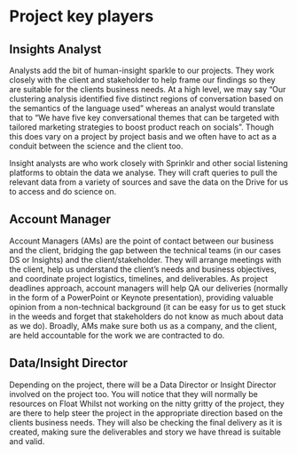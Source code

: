 # Project key players {.unnumbered}

## Insights Analyst

Analysts add the bit of human-insight sparkle to our projects. They work closely with the client and stakeholder to help frame our findings so they are suitable for the clients business needs. At a high level, we may say "Our clustering analysis identified five distinct regions of conversation based on the semantics of the language used" whereas an analyst would translate that to "We have five key conversational themes that can be targeted with tailored marketing strategies to boost product reach on socials". Though this does vary on a project by project basis and we often have to act as a conduit between the science and the client too.

Insight analysts are who work closely with Sprinklr and other social listening platforms to obtain the data we analyse. They will craft queries to pull the relevant data from a variety of sources and save the data on the Drive for us to access and do science on.

## Account Manager

Account Managers (AMs) are the point of contact between our business and the client, bridging the gap between the technical teams (in our cases DS or Insights) and the client/stakeholder. They will arrange meetings with the client, help us understand the client's needs and business objectives, and coordinate project logistics, timelines, and deliverables. As project deadlines approach, account managers will help QA our deliveries (normally in the form of a PowerPoint or Keynote presentation), providing valuable opinion from a non-technical background (it can be easy for us to get stuck in the weeds and forget that stakeholders do not know as much about data as we do). Broadly, AMs make sure both us as a company, and the client, are held accountable for the work we are contracted to do.

## Data/Insight Director

Depending on the project, there will be a Data Director or Insight Director involved on the project too. You will notice that they will normally be resources on Float  Whilst not working on the nitty gritty of the project, they are there to help steer the project in the appropriate direction based on the clients business needs. They will also be checking the final delivery as it is created, making sure the deliverables and story we have thread is suitable and valid.